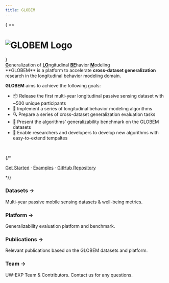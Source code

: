 ```yaml
---
title: GLOBEM
---
```



{ 
  <>
  <h1 className="text-center font-extrabold md:text-5xl mt-8">
  <Image src = "/images/GLOBEM_logo.svg" alt="GLOBEM Logo" height={100} width={512}/>
  </h1>
  </>
}

<div className="mx-auto max-w-full w-[880px] text-center px-4 mb-10">
  <div className="text-lg mb-2 text-gray-600 md:!text-2xl">
    <u><strong>G</strong></u>eneralization of <u><strong>LO</strong></u>ngitudinal <u><strong>BE</strong></u>havior <u><strong>M</strong></u>odeling
  </div>
</div>

<Callout emoji="">
**GLOBEM** is a platform to accelerate <strong>cross-dataset generalization</strong> research in the longitudinal behavior modeling domain.
</Callout>

**GLOBEM** aims to achieve the following goals:
- 📦 Release the first multi-year longitudinal passive sensing dataset with ~500 unique participants
- 🧰 Implement a series of longitudinal behavior modeling algorithms
- 🔍 Prepare a series of cross-dataset generalization evaluation tasks
- 🏅 Present the algorithms' generalizability benchmark on the GLOBEM datasets
- 🔋 Enable researchers and developers to develop new algorithms with easy-to-extend tempaltes

<br/>

<div className="text-center">
<PaperButtons/>
</div>


{/* <div className="mt-16 mb-20 text-center">
  [Get Started](/docs/getting-started) · [Examples](/examples/basic) · [GitHub Repository](https://github.com/UW-EXP/GLOBEM)
</div> */}

<div className="cardgrid">
  <div className="card">
    <Link href="/datasets/overview">
      <div className="cursor-pointer">
        <h3>Datasets &rarr;</h3>
        <p>Multi-year passive mobile sensing datasets & well-being metrics. </p>
      </div>
    </Link>
  </div>

  <div className="card">
    <Link href="/platform/overview">
      <div className="cursor-pointer">
        <h3>Platform &rarr;</h3>
        <p>Generalizability evaluation platform and benchmark. </p>
      </div>
    </Link>
  </div>

  <div className="card">
    <Link href="/publications">
      <div className="cursor-pointer">
        <h3>Publications &rarr;</h3>
        <p>Relevant publications based on the GLOBEM datasets and platform.</p>
      </div>
    </Link>
  </div>

  <div className="card">
    <Link href="/team">
      <div className="cursor-pointer">
        <h3>Team &rarr;</h3>
        <p>UW-EXP Team & Contributors. Contact us for any questions.</p>
      </div>
    </Link>
  </div>
</div>
